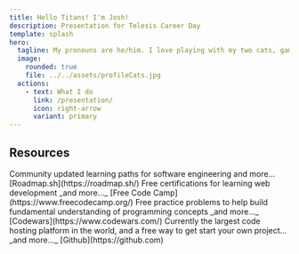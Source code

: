 ```yaml
---
title: Hello Titans! I'm Josh!
description: Presentation for Telesis Career Day
template: splash
hero:
  tagline: My pronouns are he/him. I love playing with my two cats, gaming with friends, playing badminton, and rock climbing. I am neurodivergent (ADHD). Oh I am also a software engineer.
  image:
    rounded: true
    file: ../../assets/profileCats.jpg
  actions:
    - text: What I do
      link: /presentation/
      icon: right-arrow
      variant: primary
---
```



## Resources

<CardGrid>
	<Card title="Roadmap.sh" icon="document">
		Community updated learning paths for software engineering and more...
    [Roadmap.sh](https://roadmap.sh/)
	</Card>
	<Card title="Free Code Camp" icon="open-book" >
		Free certifications for learning web development _and more..._ [Free Code Camp](https://www.freecodecamp.org/)
	</Card>
	<Card title="Codewars" icon="laptop">
    Free practice problems to help build fundamental understanding of programming concepts _and more..._ [Codewars](https://www.codewars.com/)
	</Card>
	<Card title="Github" icon="github">
		Currently the largest code hosting platform in the world, and a free way to get start your own project... _and more..._ [Github](https://github.com)
	</Card>
</CardGrid>
